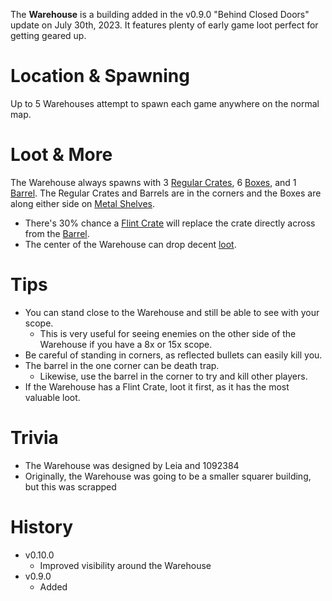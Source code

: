 The **Warehouse** is a building added in the v0.9.0 "Behind Closed Doors" update on July 30th, 2023. It features plenty of early game loot perfect for getting geared up.

# Location & Spawning
Up to 5 Warehouses attempt to spawn each game anywhere on the normal map.

# Loot & More
The Warehouse always spawns with 3 [Regular Crates](/obstacles/regular_crate), 6 [Boxes](/obstacles/box), and 1 [Barrel](/obstacles/barrel). The Regular Crates and Barrels are in the corners and the Boxes are along either side on [Metal Shelves](/obstacles/metal_shelf).
- There's 30% chance a [Flint Crate](/obstacles/flint_crate) will replace the crate directly across from the [Barrel](/obstacles/barrel).
- The center of the Warehouse can drop decent [loot](/loot#warehouse).

# Tips
- You can stand close to the Warehouse and still be able to see with your scope.
    - This is very useful for seeing enemies on the other side of the Warehouse if you have a 8x or 15x scope.
- Be careful of standing in corners, as reflected bullets can easily kill you.
- The barrel in the one corner can be death trap.
    - Likewise, use the barrel in the corner to try and kill other players.
- If the Warehouse has a Flint Crate, loot it first, as it has the most valuable loot.

# Trivia
- The Warehouse was designed by Leia and 1092384
- Originally, the Warehouse was going to be a smaller squarer building, but this was scrapped

# History
- v0.10.0
    - Improved visibility around the Warehouse
- v0.9.0
    - Added